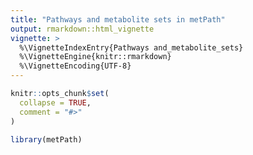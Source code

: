 ```yaml
---
title: "Pathways and metabolite sets in metPath"
output: rmarkdown::html_vignette
vignette: >
  %\VignetteIndexEntry{Pathways and_metabolite_sets}
  %\VignetteEngine{knitr::rmarkdown}
  %\VignetteEncoding{UTF-8}
---
```


```r
knitr::opts_chunk$set(
  collapse = TRUE,
  comment = "#>"
)
```

```r
library(metPath)
```



